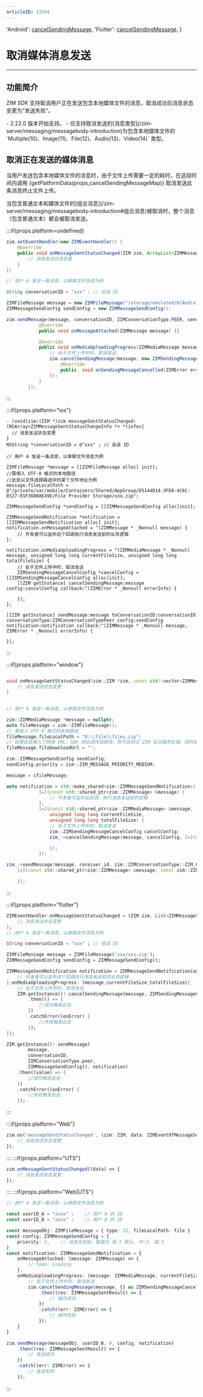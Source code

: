 ```yaml
---
articleID: 11594
---
```



  'Android': <a href='@cancelSendingMessage' target='_blank'>cancelSendingMessage</a>,
  'Flutter': <a href='https://pub.dev/documentation/zego_zim/latest/zego_zim/ZIM/cancelSendingMessage.html' target='_blank'>cancelSendingMessage</a>,
}

# 取消媒体消息发送

- - -

## 功能简介

ZIM SDK 支持取消用户正在发送包含本地媒体文件的消息，取消成功后消息状态变更为“发送失败”。

<Note title="注意">
- 2.22.0 版本开始支持。
- 仅支持取消发送的[消息类型](/zim-server/messaging/messagebody-introduction)为包含本地媒体文件的 `Multiple(10)、Image(11)、File(12)、Audio(13)、Video(14)` 类型。
</Note>


## 取消正在发送的媒体消息

当用户发送包含本地媒体文件的消息时，由于文件上传需要一定的耗时，在这段时间内调用 {getPlatformData(props,cancelSendingMessageMap)} 取消发送此条消息终止文件上传。

<Warning title="注意">
当包含普通文本和媒体文件的[组合消息](/zim-server/messaging/messagebody-introduction#组合消息)被取消时，整个消息（包含普通文本）都会被取消发送。
</Warning>

:::if{props.platform=undefined}
```java
zim.setEventHandler(new ZIMEventHandler() {
    @Override
    public void onMessageSentStatusChanged(ZIM zim, ArrayList<ZIMMessageSentStatusChangeInfo> infos) {
        // 消息发送状态变更
    }
})

// 用户 A 发送一条消息，以单聊文件消息为例

String conversationID = "xxx" ; // 会话 ID

ZIMFileMessage message = new ZIMFileMessage("/storage/emulated/0/Android/data/packagename/picture/xxx.zip");
ZIMMessageSendConfig sendConfig = new ZIMMessageSendConfig();

zim.sendMessage(message, conversationID, ZIMConversationType.PEER, sendConfig, new ZIMMessageSentCallback() {
            @Override
            public void onMessageAttached(ZIMMessage message) {}

            @Override
            public void onMediaUploadingProgress(ZIMMediaMessage message, long currentFileSize, long totalFileSize) {
                // 处于文件上传中时，取消发送
                zim.cancelSendingMessage(message, new ZIMSendingMessageCancelConfig(), new ZIMSendingMessageCancelledCallback() {
                    @Override
                    public  void onSendingMessageCancelled(ZIMError errorInfo) {}
                });        
            }
        });
```
:::

:::if{props.platform="ios"}
```objc
- (void)zim:(ZIM *)zim messageSentStatusChanged:(NSArray<ZIMMessageSentStatusChangeInfo *> *)infos{
  // 消息发送状态变更
}
NSString *conversationID = @"xxx" ; // 会话 ID

// 用户 A 发送一条消息，以单聊文件消息为例

ZIMFileMessage *message = [[ZIMFileMessage alloc] init];
//需填入 UTF-8 格式的本地路径
//此处以文件选择器选中的某个文件地址为例
message.fileLocalPath = @"/private/var/mobile/Containers/Shared/AppGroup/D5144D14-3FE8-4C6C-8527-01F368B8E49E/File Provider Storage/xxx.zip";

ZIMMessageSendConfig *sendConfig = [[ZIMMessageSendConfig alloc]init];

ZIMMessageSendNotification *notification = [[ZIMMessageSendNotification alloc] init];
notification.onMessageAttached = ^(ZIMMessage * _Nonnull message) {
    // 开发者可以监听这个回调执行消息发送前的业务逻辑
};
        
notification.onMediaUploadingProgress = ^(ZIMMediaMessage * _Nonnull message, unsigned long long currentFileSize, unsigned long long totalFileSize) {
    // 处于文件上传中时，取消发送
    ZIMSendingMessageCancelConfig *cancelConfig = [[ZIMSendingMessageCancelConfig alloc]init];
    [[ZIM getInstance] cancelSendingMessage:message config:cancelConfig callback:^(ZIMError * _Nonnull errorInfo) {
        
    }];
};

[[ZIM getInstance] sendMessage:message toConversationID:conversationID conversationType:ZIMConversationTypePeer config:sendConfig notification:notification callback:^(ZIMMessage * _Nonnull message, ZIMError * _Nonnull errorInfo) {
        
}];
```
:::

:::if{props.platform="window"}
```cpp

void onMessageSentStatusChanged(zim::ZIM *zim, const std::vector<ZIMMessageSentStatusChangeInfo> &messageSentStatusChangeInfoList{
    // 消息发送状态变更
}


// 用户 A 发送一条消息，以单聊文件消息为例

zim::ZIMMediaMessage *message = nullptr;
auto fileMessage = zim::ZIMFileMessage();
// 需填入 UTF-8 格式的本地路径
fileMessage.fileLocalPath = "D:\\file\\files.zip";
// 如果此处填入了网络 URL，SDK 则会透传该路径，而不会经过 ZIM 后台服务处理。同时填入网络 URL 与本地路径，SDK 会优先认为用户想要使用网络 URL
fileMessage.fileDownloadUrl = "";

zim::ZIMMessageSendConfig sendConfig;
sendConfig.priority = zim::ZIM_MESSAGE_PRIORITY_MEDIUM;

message = &fileMessage;

auto notification = std::make_shared<zim::ZIMMessageSendNotification>(
            [=](const std::shared_ptr<zim::ZIMMessage> &message) { 
                // 开发者可监听此回调，执行消息发送前的逻辑
            },
            [=](const std::shared_ptr<zim::ZIMMediaMessage> &message,
                unsigned long long currentFileSize,
                unsigned long long totalFileSize) { 
                // 处于文件上传中时，取消发送
                zim::ZIMSendingMessageCancelConfig cancelConfig;
                zim_->cancelSendingMessage(message, cancelConfig, [=](const zim::ZIMError &errorInfo) {

                });
            });

zim_->sendMessage(message, receiver_id, zim::ZIMConversationType::ZIM_CONVERSATION_TYPE_PEER, sendConfig, notification,
    [=](const std::shared_ptr<zim::ZIMMessage> &message, const zim::ZIMError &errorInfo) {

    });
```
:::

:::if{props.platform="flutter"}
```dart
ZIMEventHandler.onMessageSentStatusChanged = (ZIM zim, List<ZIMMessageSentStatusChangeInfo> messageSentStatusChangedInfoList) {
    // 消息发送状态变更
};
// 用户 A 发送一条消息，以单聊文件消息为例

String conversationID = "xxx" ; // 会话 ID

ZIMFileMessage message = ZIMFileMessage('xxx/xxx.zip');
ZIMMessageSendConfig sendConfig = ZIMMessageSendConfig();

ZIMMessageSendNotification notification = ZIMMessageSendNotification(onMessageAttached: (message){
    // 开发者可以监听这个回调执行消息发送前的业务逻辑
},onMediaUploadingProgress: (message,currentFileSize,totalFileSize){
    // 处于文件上传中时，取消发送
    ZIM.getInstance()!.cancelSendingMessage(message, ZIMSendingMessageCancelConfig())
        .then(() => {
            //成功触发此处
        })
        .catchError((onError) {
            //失败触发此处
        });
});

ZIM.getInstance()!.sendMessage(
        message,
        conversationID,
        ZIMConversationType.peer,
        ZIMMessageSendConfig(), notification)
    .then((value) => {
        //成功触发此处
    })
    .catchError((onError) {
        //失败触发此处
    });
```
:::

:::if{props.platform="Web"}
```typescript
zim.on('messageSentStatusChanged', (zim: ZIM, data: ZIMEventOfMessageSentStatusChangedResult) => {
    // 消息发送状态变更
});
```
:::
:::if{props.platform="UTS"}
```typescript
zim.onMessageSentStatusChanged((data) => {
    // 消息发送状态变更
});
```
:::
:::if{props.platform="Web|UTS"}
```typescript
// 用户 A 发送一条消息，以单聊文件消息为例

const userID_A = "xxxx" ;    // 用户 A 的 ID
const userID_B = "xxxx" ;    // 用户 B 的 ID

const messageObj: ZIMFileMessage = { type: 12, fileLocalPath: file }
const config: ZIMMessageSendConfig = {
    priority: 1,    // 消息优先级，取值为 低:1 默认, 中:2, 高:3
}
const notification: ZIMMessageSendNotification = {
    onMessageAttached: (message: ZIMMessage) => {
        // todo: Loading
    },
    onMediaUploadingProgress: (message: ZIMMediaMessage, currentFileSize: number, totalFileSize: number) {
        // 处于文件上传中时，取消发送
        zim.cancelSendingMessage(message, {} as ZIMSendingMessageCancelConfig)
            .then((res: ZIMMessageSentResult) => {
                // 操作成功
            })
            .catch((err: ZIMError) => {
                // 操作失败
            });
    }
}

zim.sendMessage(messageObj, userID_B, 0, config, notification)
    .then((res: ZIMMessageSentResult) => {
        // 发送成功
    })
    .catch((err: ZIMError) => {
        // 发送失败
    });
```
:::

